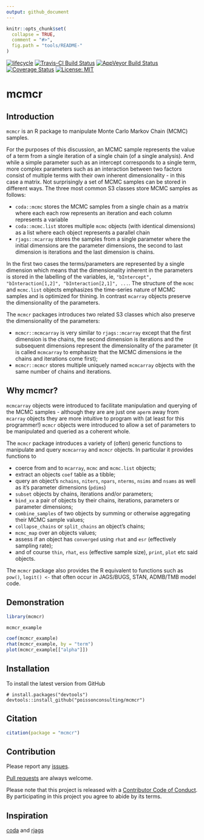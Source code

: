 ```yaml
---
output: github_document
---
```


<!-- README.md is generated from README.Rmd. Please edit that file -->

```r
knitr::opts_chunk$set(
  collapse = TRUE,
  comment = "#>",
  fig.path = "tools/README-"
)
```

 [![lifecycle](https://img.shields.io/badge/lifecycle-maturing-blue.svg)](https://www.tidyverse.org/lifecycle/#maturing)
[![Travis-CI Build Status](https://travis-ci.org/poissonconsulting/mcmcr.svg?branch=master)](https://travis-ci.org/poissonconsulting/mcmcr)
[![AppVeyor Build Status](https://ci.appveyor.com/api/projects/status/github/poissonconsulting/mcmcr?branch=master&svg=true)](https://ci.appveyor.com/project/poissonconsulting/mcmcr)
[![Coverage Status](https://img.shields.io/codecov/c/github/poissonconsulting/mcmcr/master.svg)](https://codecov.io/github/poissonconsulting/mcmcr?branch=master)
[![License: MIT](https://img.shields.io/badge/License-MIT-green.svg)](https://opensource.org/licenses/MIT)

# mcmcr

## Introduction

`mcmcr` is an R package to manipulate Monte Carlo Markov Chain (MCMC) samples.

For the purposes of this discussion, an MCMC sample represents the value of a term from a single iteration of a single chain (of a single analysis).
And while a simple parameter such as an intercept corresponds to a single term, more complex parameters such as an interaction between two factors consist of multiple terms with their own inherent dimensionality - in this case a matrix.
Not surprisingly a set of MCMC samples can be stored in different ways.
The three most common S3 classes store MCMC samples as follows:

- `coda::mcmc` stores the MCMC samples from a single chain as a matrix where each each row represents an iteration and each column represents a variable
- `coda::mcmc.list` stores multiple `mcmc` objects (with identical dimensions) as a list where each object represents a parallel chain
- `rjags::mcarray` stores the samples from a single parameter where the initial dimensions are the parameter dimensions, the second to last dimension is iterations and the last dimension is chains.

In the first two cases the terms/parameters are represented by a single dimension which means that the dimensionality inherent in the parameters is stored in the labelling of the variables, ie, `"bIntercept", "bInteraction[1,2]", "bInteraction[2,1]", ...`.
The structure of the `mcmc` and `mcmc.list` objects emphasizes the time-series nature of MCMC samples and is optimized for thining.
In contrast `mcarray` objects preserve the dimensionality of the parameters.

The `mcmcr` packages introduces two related S3 classes which also preserve the dimensionality of
the parameters:

- `mcmcr::mcmcarray` is very similar to `rjags::mcarray` except that the first dimension is the chains, the second dimension is iterations and the subsequent dimensions represent the dimensionality of the parameter (it is called `mcmcarray` to emphasize that the MCMC dimensions ie the chains and iterations come first);
- `mcmcr::mcmcr` stores multiple uniquely named `mcmcarray` objects with the same number of chains and iterations.

## Why mcmcr?

`mcmcarray` objects were introduced to facilitate manipulation and querying of the MCMC samples - although they are are just one `aperm` away from `mcarray` objects they are more intuitive to program with (at least for this programmer!)
`mcmcr` objects were introduced to allow a set of parameters to be manipulated and queried as a coherent whole.

The `mcmcr` package introduces a variety of (often) generic functions to manipulate and query `mcmcarray` and `mcmcr` objects. 
In particular it provides functions to

- coerce from and to `mcarray`, `mcmc` and `mcmc.list` objects;
- extract an objects `coef` table as a tibble;
- query an object's `nchains`, `niters`, `npars`, `nterms`, `nsims` and `nsams` as well as it's parameter dimensions (`pdims`)
- `subset` objects by chains, iterations and/or parameters;
- `bind_xx` a pair of objects by their chains, iterations, parameters or parameter dimensions;
- `combine_samples` of two objects by summing or otherwise aggregating their MCMC sample values;
- `collapse_chains` or `split_chains` an object's chains;
- `mcmc_map` over an objects values; 
- assess if an object has `converged` using `rhat` and `esr` (effectively sampling rate);
- and of course `thin`, `rhat`, `ess` (effective sample size), `print`, `plot` etc said objects.

The `mcmcr` package also provides the R equivalent to functions such as `pow()`, `logit() <- `
that often occur in JAGS/BUGS, STAN, ADMB/TMB model code.

## Demonstration

```r
library(mcmcr)

mcmcr_example

coef(mcmcr_example)
rhat(mcmcr_example, by = "term")
plot(mcmcr_example[["alpha"]])
```

## Installation

To install the latest version from GitHub
```
# install.packages("devtools")
devtools::install_github("poissonconsulting/mcmcr")
```

## Citation

```r
citation(package = "mcmcr")
```

## Contribution

Please report any [issues](https://github.com/poissonconsulting/mcmcr/issues).

[Pull requests](https://github.com/poissonconsulting/mcmcr/pulls) are always welcome.

Please note that this project is released with a [Contributor Code of Conduct](CONDUCT.md). By participating in this project you agree to abide by its terms.

## Inspiration

[coda](https://github.com/cran/coda) and [rjags](https://github.com/cran/rjags)
